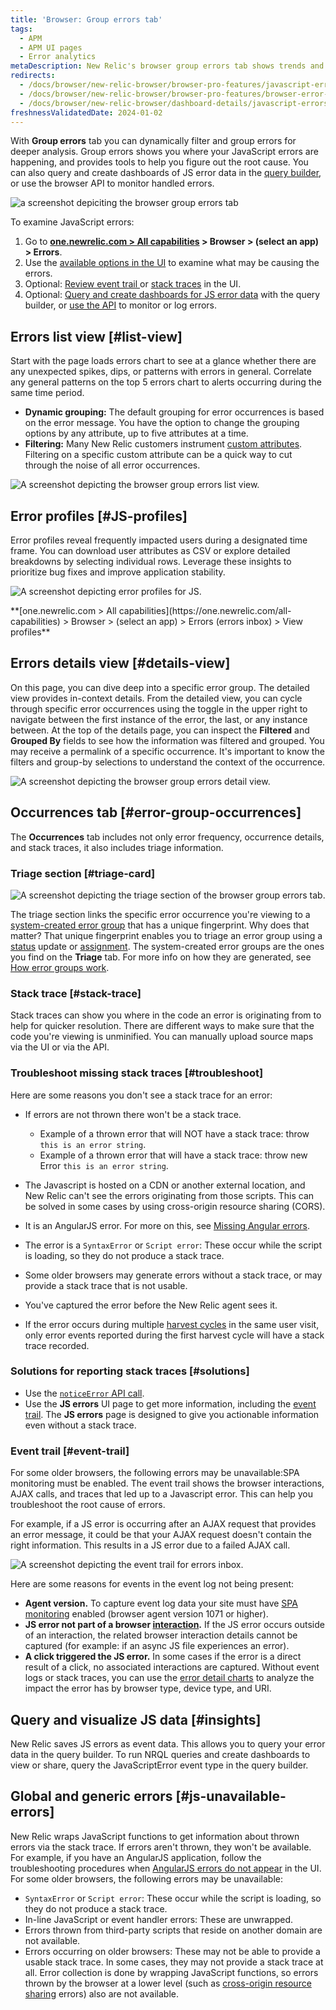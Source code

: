 ```yaml
---
title: 'Browser: Group errors tab'
tags:
  - APM
  - APM UI pages
  - Error analytics
metaDescription: New Relic's browser group errors tab shows trends and anomalies that help you compare and troubleshoot error events.
redirects:
  - /docs/browser/new-relic-browser/browser-pro-features/javascript-errors-page-detect-analyze-errors
  - /docs/browser/new-relic-browser/browser-pro-features/browser-error-profiles-find-error-causes
  - /docs/browser/new-relic-browser/dashboard-details/javascript-errors-dashboard
freshnessValidatedDate: 2024-01-02
---
```


With <DNT>**Group errors**</DNT> tab you can dynamically filter and group errors for deeper analysis. Group errors shows you where your JavaScript errors are happening, and provides tools to help you figure out the root cause. You can also query and create dashboards of JS error data in the [query builder](/docs/query-your-data/explore-query-data/query-builder/introduction-query-builder), or use the browser API to monitor handled errors.

<img
  title="browser group errors tab "
  alt="a screenshot depiciting the browser group errors tab"
  src="/images/errors-inbox_screenshot-full_browser-group-errors-tab.webp"
/>

To examine JavaScript errors:

1. Go to <DNT>**[one.newrelic.com > All capabilities](https://one.newrelic.com/all-capabilities) > Browser > (select an app) > Errors**</DNT>.
2. Use the [available options in the UI](#ui-features) to examine what may be causing the errors.
3. Optional: [Review event trail ](#event-trail) or [stack traces](#stack-trace) in the UI.
4. Optional: [Query and create dashboards for JS error data](#insights) with the query builder, or [use the API](#api-logs) to monitor or log errors.

## Errors list view  [#list-view]

Start with the page loads errors chart to see at a glance whether there are any unexpected spikes, dips, or patterns with errors in general.
Correlate any general patterns on the top 5 errors chart to alerts occurring during the same time period.

* <DNT>**Dynamic grouping:**</DNT> The default grouping for error occurrences is based on the error message. You have the option to change the grouping options by any attribute, up to five attributes at a time.
* <DNT>**Filtering:**</DNT> Many New Relic customers instrument [custom attributes](/docs/data-apis/custom-data/custom-events/collect-custom-attributes/#enabling-custom). Filtering on a specific custom attribute can be a quick way to cut through the noise of all error occurrences.

<img
  title="browser group errors list view"
  alt="A screenshot depicting the browser group errors list view. "
  src="/images/errors-inbox_screenshot-full_browser-errors-list-view.webp"
/>

## Error profiles [#JS-profiles]

Error profiles reveal frequently impacted users during a designated time frame. You can download user attributes as CSV or explore detailed breakdowns by selecting individual rows. Leverage these insights to prioritize bug fixes and improve application stability.

<img
  title="JS error profiles"
  alt="A screenshot depicting error profiles for JS."
  src="/images/errors-inbox_screenshot-crop_browser-error-profiles.webp"
/>

<figcaption>
  <DNT>
    **[one.newrelic.com > All capabilities](https://one.newrelic.com/all-capabilities) > Browser > (select an app) > Errors (errors inbox) > View profiles**
  </DNT>
</figcaption>

## Errors details view  [#details-view]

On this page, you can dive deep into a specific error group. The detailed view provides in-context details.
From the detailed view, you can cycle through specific error occurrences using the toggle in the upper right to navigate between the first instance of the error, the last, or any instance between.
At the top of the details page, you can inspect the <DNT>**Filtered**</DNT> and <DNT>**Grouped By**</DNT> fields to see how the information was filtered and grouped. You may receive a permalink of a specific occurrence. It's important to know the filters and group-by selections to understand the context of the occurrence.

<img
  title="browser errors details view"
  alt="A screenshot depicting the browser group errors detail view. "
  src="/images/errors-inbox_screenshot-crop_browser-errors-details-view.webp"
/>

## Occurrences tab [#error-group-occurrences]

The <DNT>**Occurrences**</DNT> tab includes not only error frequency, occurrence details, and stack traces, it also includes triage information.

### Triage section [#triage-card]

<img
  title="errors inbox triage"
  alt="A screenshot depicting the triage section of the browser group errors tab."
  src="/images/errors-inbox_screenshot-crop_errors-inbox-triage-section.webp"
/>

The triage section links the specific error occurrence you're viewing to a [system-created error group](/docs/errors-inbox/errors-inbox/#groups) that has a unique fingerprint. Why does that matter? That unique fingerprint enables you to triage an error group using a [status](/docs/errors-inbox/errors-inbox/#status) update or [assignment](/docs/errors-inbox/errors-inbox/#assign). The system-created error groups are the ones you find on the <DNT>**Triage**</DNT> tab. For more info on how they are generated, see [How error groups work](/docs/errors-inbox/errors-inbox/#how-groups-work).

### Stack trace [#stack-trace]

Stack traces can show you where in the code an error is originating from to help for quicker resolution. There are different ways to make sure that the code you're viewing is unminified. You can manually upload source maps via the UI or via the API.

### Troubleshoot missing stack traces [#troubleshoot]

Here are some reasons you don't see a stack trace for an error:

* If errors are not thrown there won't be a stack trace.
  * Example of a thrown error that will NOT have a stack trace: throw `this is an error string`.
  * Example of a thrown error that will  have a stack trace: throw new Error `this is an error string`.

* The Javascript is hosted on a CDN or another external location, and New Relic can't see the errors originating from those scripts. This can be solved in some cases by using cross-origin resource sharing (CORS).

* It is an AngularJS error. For more on this, see [Missing Angular errors](/docs/browser/new-relic-browser/troubleshooting/angularjs-errors-do-not-appear).

* The error is a `SyntaxError` or `Script error`: These occur while the script is loading, so they do not produce a stack trace.

* Some older browsers may generate errors without a stack trace, or may provide a stack trace that is not usable.

* You've captured the error before the New Relic agent sees it.

* If the error occurs during multiple [harvest cycles](http://[cycle](docs.newrelic.com/docs/using-new-relic/welcome-new-relic/get-started/glossary#harvest-cycle)) in the same user visit, only error events reported during the first harvest cycle will have a stack trace recorded.

### Solutions for reporting stack traces [#solutions]

* Use the [`noticeError` API call](/docs/browser/new-relic-browser/browser-agent-spa-api/notice-error).
* Use the <DNT>**JS errors**</DNT> UI page to get more information, including the [event trail](#event-trail). The <DNT>**JS errors**</DNT> page is designed to give you actionable information even without a stack trace.

### Event trail [#event-trail]

For some older browsers, the following errors may be unavailable:SPA monitoring must be enabled.
The event trail shows the browser interactions, AJAX calls, and traces that led up to a Javascript error. This can help you troubleshoot the root cause of errors.

For example, if a JS error is occurring after an AJAX request that provides an error message, it could be that your AJAX request doesn't contain the right information. This results in a JS error due to a failed AJAX call.

<img
  title="event trail errors inbox"
  alt="A screenshot depicting the event trail for errors inbox. "
  src="/images/errors-inbox_screenshot-crop_event-trail-for-errors-inbox.webp"
/>

Here are some  reasons for events in the event log not being present:

* <DNT>**Agent version.**</DNT> To capture event log data your site must have [SPA monitoring](/docs/browser/single-page-app-monitoring/get-started/install-single-page-app-monitoring-new-relic-browser) enabled (browser agent version 1071 or higher).
* <DNT>**JS error not part of a browser [interaction](/docs/using-new-relic/welcome-new-relic/getting-started/glossary#interaction).**</DNT> If the JS error occurs outside of an interaction, the related browser interaction details cannot be captured (for example: if an async JS file experiences an error).
* <DNT>**A click triggered the JS error.**</DNT> In some cases if the error is a direct result of a click, no associated interactions are captured.
  Without event logs or stack traces, you can use the [error detail charts](#error-details) to analyze the impact the error has by browser type, device type, and URI.

## Query and visualize JS data [#insights]

New Relic saves JS errors as event data. This allows you to query your error data in the query builder. To run NRQL queries and create dashboards to view or share, query the JavaScriptError event type in the query builder.

## Global and generic errors [#js-unavailable-errors]

New Relic wraps JavaScript functions to get information about thrown errors via the stack trace. If errors aren't thrown, they won't be available. For example, if you have an AngularJS application, follow the troubleshooting procedures when [AngularJS errors do not appear](/docs/browser/new-relic-browser/troubleshooting/angularjs-errors-do-not-appear) in the UI.
For some older browsers, the following errors may be unavailable:

* `SyntaxError` or `Script error`: These occur while the script is loading, so they do not produce a stack trace.
* In-line JavaScript or event handler errors: These are unwrapped.
* Errors thrown from third-party scripts that reside on another domain are not available.
* Errors occurring on older browsers: These may not be able to provide a usable stack trace. In some cases, they may not provide a stack trace at all.
  Error collection is done by wrapping JavaScript functions, so errors thrown by the browser at a lower level (such as [cross-origin resource sharing](http://en.wikipedia.org/wiki/Cross-origin_resource_sharing) errors) also are not available.
